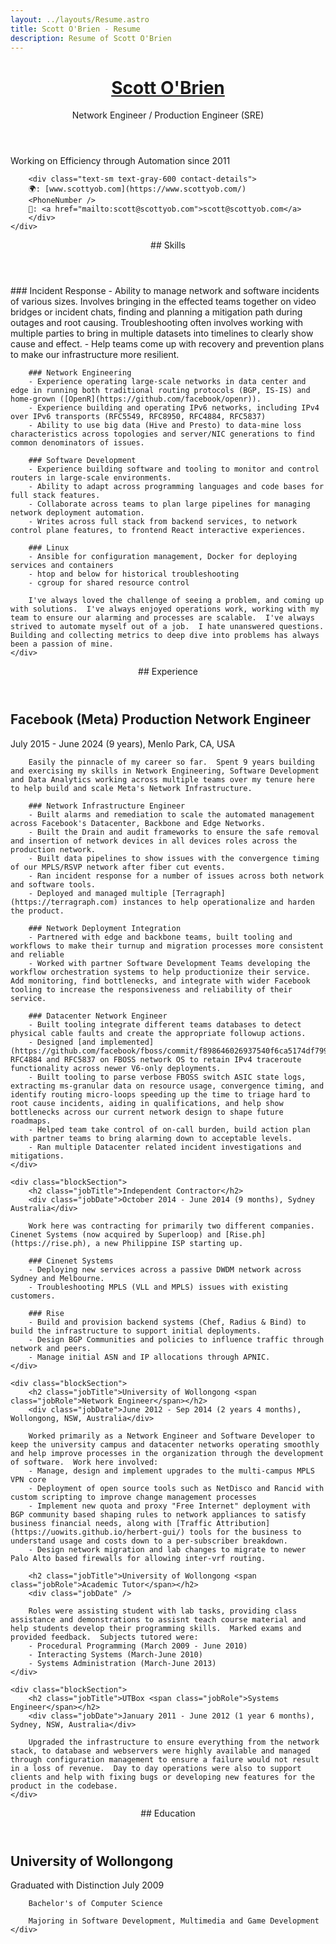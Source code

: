 ```yaml
---
layout: ../layouts/Resume.astro
title: Scott O'Brien - Resume
description: Resume of Scott O'Brien
---
```



<ResumeBlock>
    <header slot="header">
        <div><h1 class="text-3xl"><a href="/">Scott O'Brien</a></h1></div>
        <div class="font-bold text-orange-600">Network Engineer / Production Engineer (SRE)</div>
    </header>
    <div class="blockSection">
        <div class="font-bold">Working on Efficiency through Automation since 2011</div>
        <div class="text-sm pb-4"><Address /></div>

        <div class="text-sm text-gray-600 contact-details">
        🌍: [www.scottyob.com](https://www.scottyob.com/)
        <PhoneNumber />
        📧: <a href="mailto:scott@scottyob.com">scott@scottyob.com</a>
        </div>
    </div>

</ResumeBlock>

<ResumeBlock>
    <header slot="header">
        ## Skills
    </header>
    <div class="blockSection">
        ### Incident Response
        - Ability to manage network and software incidents of various sizes.  Involves bringing in the effected teams together on video bridges or incident chats, finding and planning a mitigation path during outages and root causing.  Troubleshooting often involves working with multiple parties to bring in multiple datasets into timelines to clearly show cause and effect.
        - Help teams come up with recovery and prevention plans to make our infrastructure more resilient.

        ### Network Engineering
        - Experience operating large-scale networks in data center and edge in running both traditional routing protocols (BGP, IS-IS) and home-grown ([OpenR](https://github.com/facebook/openr)).
        - Experience building and operating IPv6 networks, including IPv4 over IPv6 transports (RFC5549, RFC8950, RFC4884, RFC5837)
        - Ability to use big data (Hive and Presto) to data-mine loss characteristics across topologies and server/NIC generations to find common denominators of issues.

        ### Software Development
        - Experience building software and tooling to monitor and control routers in large-scale environments.
        - Ability to adapt across programming languages and code bases for full stack features.
        - Collaborate across teams to plan large pipelines for managing network deployment automation.
        - Writes across full stack from backend services, to network control plane features, to frontend React interactive experiences.

        ### Linux
        - Ansible for configuration management, Docker for deploying services and containers
        - htop and below for historical troubleshooting
        - cgroup for shared resource control

        I've always loved the challenge of seeing a problem, and coming up with solutions.  I've always enjoyed operations work, working with my team to ensure our alarming and processes are scalable.  I've always strived to automate myself out of a job.  I hate unanswered questions.  Building and collecting metrics to deep dive into problems has always been a passion of mine.
    </div>

</ResumeBlock>

<ResumeBlock>
    <header slot="header">
        ## Experience
    </header>
    <div class="blockSection">
        <h2 class="jobTitle">Facebook (Meta) <span class="jobRole">Production Network Engineer</span></h2>
        <div class="jobDate">July 2015 - June 2024 (9 years), Menlo Park, CA, USA</div>

        Easily the pinnacle of my career so far.  Spent 9 years building and exercising my skills in Network Engineering, Software Development and Data Analytics working across multiple teams over my tenure here to help build and scale Meta's Network Infrastructure.

        ### Network Infrastructure Engineer
        - Built alarms and remediation to scale the automated management across Facebook's Datacenter, Backbone and Edge Networks.
        - Built the Drain and audit frameworks to ensure the safe removal and insertion of network devices in all devices roles across the production network.
        - Built data pipelines to show issues with the convergence timing of our MPLS/RSVP network after fiber cut events.
        - Ran incident response for a number of issues across both network and software tools.
        - Deployed and managed multiple [Terragraph](https://terragraph.com) instances to help operationalize and harden the product.

        ### Network Deployment Integration
        - Partnered with edge and backbone teams, built tooling and workflows to make their turnup and migration processes more consistent and reliable
        - Worked with partner Software Development Teams developing the workflow orchestration systems to help productionize their service.  Add monitoring, find bottlenecks, and integrate with wider Facebook tooling to increase the responsiveness and reliability of their service.

        ### Datacenter Network Engineer
        - Built tooling integrate different teams databases to detect physical cable faults and create the appropriate followup actions.
        - Designed [and implemented](https://github.com/facebook/fboss/commit/f898646026937540f6ca5174df7997e85e52e61a) RFC4884 and RFC5837 on FBOSS network OS to retain IPv4 traceroute functionality across newer V6-only deployments.
        - Built tooling to parse verbose FBOSS switch ASIC state logs, extracting ms-granular data on resource usage, convergence timing, and identify routing micro-loops speeding up the time to triage hard to root cause incidents, aiding in qualifications, and help show bottlenecks across our current network design to shape future roadmaps.
        - Helped team take control of on-call burden, build action plan with partner teams to bring alarming down to acceptable levels.
        - Ran multiple Datacenter related incident investigations and mitigations.
    </div>

    <div class="blockSection">
        <h2 class="jobTitle">Independent Contractor</h2>
        <div class="jobDate">October 2014 - June 2014 (9 months), Sydney Australia</div>

        Work here was contracting for primarily two different companies.  Cinenet Systems (now acquired by Superloop) and [Rise.ph](https://rise.ph), a new Philippine ISP starting up.

        ### Cinenet Systems
        - Deploying new services across a passive DWDM network across Sydney and Melbourne.
        - Troubleshooting MPLS (VLL and MPLS) issues with existing customers.

        ### Rise
        - Build and provision backend systems (Chef, Radius & Bind) to build the infrastructure to support initial deployments.
        - Design BGP Communities and policies to influence traffic through network and peers.
        - Manage initial ASN and IP allocations through APNIC.
    </div>

    <div class="blockSection">
        <h2 class="jobTitle">University of Wollongong <span class="jobRole">Network Engineer</span></h2>
        <div class="jobDate">June 2012 - Sep 2014 (2 years 4 months), Wollongong, NSW, Australia</div>

        Worked primarily as a Network Engineer and Software Developer to keep the university campus and datacenter networks operating smoothly and help improve processes in the organization through the development of software.  Work here involved:
        - Manage, design and implement upgrades to the multi-campus MPLS VPN core
        - Deployment of open source tools such as NetDisco and Rancid with custom scripting to improve change management processes
        - Implement new quota and proxy "Free Internet" deployment with BGP community based shaping rules to network appliances to satisfy business financial needs, along with [Traffic Attribution](https://uowits.github.io/herbert-gui/) tools for the business to understand usage and costs down to a per-subscriber breakdown.
        - Design network migration and lab changes to migrate to newer Palo Alto based firewalls for allowing inter-vrf routing.

        <h2 class="jobTitle">University of Wollongong <span class="jobRole">Academic Tutor</span></h2>
        <div class="jobDate" />

        Roles were assisting student with lab tasks, providing class assistance and demonstrations to assisnt teach course material and help students develop their programming skills.  Marked exams and provided feedback.  Subjects tutored were:
        - Procedural Programming (March 2009 - June 2010) 
        - Interacting Systems (March-June 2010)
        - Systems Administration (March-June 2013)
    </div>

    <div class="blockSection">
        <h2 class="jobTitle">UTBox <span class="jobRole">Systems Engineer</span></h2>
        <div class="jobDate">January 2011 - June 2012 (1 year 6 months), Sydney, NSW, Australia</div>

        Upgraded the infrastructure to ensure everything from the network stack, to database and webservers were highly available and managed through configuration management to ensure a failure would not result in a loss of revenue.  Day to day operations were also to support clients and help with fixing bugs or developing new features for the product in the codebase.
    </div>

</ResumeBlock>


<ResumeBlock>
    <header slot="header">
        ## Education
    </header>
    <div class="blockSection">
        <h2 class="jobTitle">University of Wollongong</h2>
        <div class="jobDate">Graduated with Distinction July 2009</div>

        Bachelor's of Computer Science

        Majoring in Software Development, Multimedia and Game Development
    </div>
</ResumeBlock>